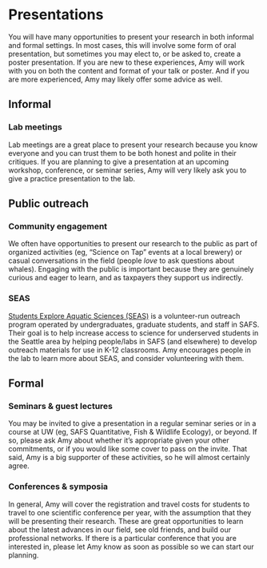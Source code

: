# Presentations

<p></p>

You will have many opportunities to present your research in both informal and formal settings. In most cases, this will involve some form of oral presentation, but sometimes you may elect to, or be asked to, create a poster presentation. If you are new to these experiences, Amy will work with you on both the content and format of your talk or poster. And if you are more experienced, Amy may likely offer some advice as well.

## Informal

### Lab meetings

Lab meetings are a great place to present your research because you know everyone and you can trust them to be both honest and polite in their critiques. If you are planning to give a presentation at an upcoming workshop, conference, or seminar series, Amy will very likely ask you to give a practice presentation to the lab.

## Public outreach

### Community engagement

We often have opportunities to present our research to the public as part of organized activities (eg, "Science on Tap" events at a local brewery) or casual conversations in the field (people _love_ to ask questions about whales). Engaging with the public is important because they are genuinely curious and eager to learn, and as taxpayers they support us indirectly.

### SEAS

[Students Explore Aquatic Sciences (SEAS)](https://fish.uw.edu/alumni-community/students-explore-aquatic-sciences-seas/) is a volunteer-run outreach program operated by undergraduates, graduate students, and staff in SAFS. Their goal is to help increase access to science for underserved students in the Seattle area by helping people/labs in SAFS (and elsewhere) to develop outreach materials for use in K-12 classrooms. Amy encourages people in the lab to learn more about SEAS, and consider volunteering with them.

## Formal

### Seminars & guest lectures

You may be invited to give a presentation in a regular seminar series or in a course at UW (eg, SAFS Quantitative, Fish & Wildlife Ecology), or beyond. If so, please ask Amy about whether it's appropriate given your other commitments, or if you would like some cover to pass on the invite. That said, Amy is a big supporter of these activities, so he will almost certainly agree.

### Conferences & symposia

In general, Amy will cover the registration and travel costs for students to travel to one scientific conference per year, with the assumption that they will be presenting their research. These are great opportunities to learn about the latest advances in our field, see old friends, and build our professional networks. If there is a particular conference that you are interested in, please let Amy know as soon as possible so we can start our planning.


